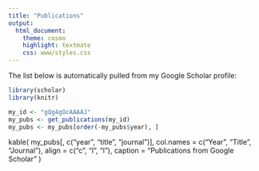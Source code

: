 ```yaml
---
title: "Publications"
output:
  html_document:
    theme: cosmo
    highlight: textmate
    css: www/styles.css
---
```

The list below is automatically pulled from my Google Scholar profile:

```r
library(scholar)
library(knitr)

my_id <- "gQg4gOcAAAAJ"
my_pubs <- get_publications(my_id)
my_pubs <- my_pubs[order(-my_pubs$year), ]
```
kable(
  my_pubs[, c("year", "title", "journal")],
  col.names = c("Year", "Title", "Journal"),
  align = c("c", "l", "l"),
  caption = "Publications from Google Scholar"
)

